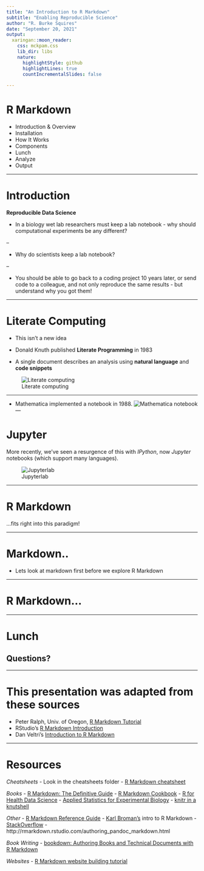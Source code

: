 ```yaml
---
title: "An Introduction to R Markdown"
subtitle: "Enabling Reproducible Science"
author: "R. Burke Squires"
date: "September 20, 2021"
output:
  xaringan::moon_reader:
    css: mckpam.css
    lib_dir: libs
    nature:
      highlightStyle: github
      highlightLines: true
      countIncrementalSlides: false
      
---
```


# R Markdown

-	Introduction & Overview
-	Installation
-	How It Works 
-	Components
  - Lunch
-	Analyze
-	Output


---

# Introduction

**Reproducible Data Science**

- In a biology wet lab researchers must keep a lab notebook - why should computational experiments be any different?

--

- Why do scientists keep a lab notebook?

--

- You should be able to go back to a coding project 10 years later, or send code to a colleague, and not only reproduce the same results - but understand why you got them!

---

# Literate Computing

- This isn’t a new idea

- Donald Knuth published **Literate Programming** in 1983

- A single document describes an analysis using **natural language** and **code snippets**

![Literate  computing](images/literate-computing.png)

---

- Mathematica implemented a notebook in 1988.
![Mathematica notebook](images/1988_MathematicaGetsReady_zoom1.jpg)
---

# Jupyter

More recently, we’ve seen a resurgence of this with *IPython*, now *Jupyter* notebooks (which support many languages).

![Jupyterlab](images/labpreview.png)

---

# R Markdown 

...fits right into this paradigm!

---

# Markdown..

- Lets look at markdown first before we explore R Markdown

---

# R Markdown...

---

# Lunch

## Questions?


---

# This presentation was adapted from these sources

- Peter Ralph, Univ. of Oregon, [R Markdown Tutorial](https://github.com/petrelharp/r-markdown-tutorial)
- RStudio's [R Markdown Introduction](https://rmarkdown.rstudio.com/lesson-1.html)
- Dan Veltri's [Introduction to R Markdown](https://bioinformatics.niaid.nih.gov/resources#10.4.4)

---

# Resources

*Cheatsheets*
- Look in the cheatsheets folder
  - [R Markdown cheatsheet](cheatsheeets/rmarkdown-reference.pdf)
  
*Books*
- [R Markdown: The Definitive Guide](https://bookdown.org/yihui/rmarkdown/)
- [R Markdown Cookbook](https://bookdown.org/yihui/rmarkdown-cookbook/)
- [R for Health Data Science](https://argoshare.is.ed.ac.uk/healthyr_book/the-anatomy-of-a-notebook-r-markdown-file.html)
- [Applied Statistics for Experimental Biology](https://www.middleprofessor.com/files/applied-biostatistics_bookdown/_book/)
- [knitr in a knutshell](https://kbroman.org/knitr_knutshell/)

*Other*
- [R Markdown Reference Guide](https://www.rstudio.com/wp-content/uploads/2015/03/rmarkdown-reference.pdf)
- [Karl Broman's](http://kbroman.org/knitr_knutshell/pages/Rmarkdown.html) intro to R Markdown
- [Stack](http://stackoverflow.com/questions/tagged/rmarkdown)[Overflow](http://stackoverflow.com/questions/tagged/knitr)
- http://rmarkdown.rstudio.com/authoring_pandoc_markdown.html

*Book Writing*
- [bookdown: Authoring Books and Technical Documents with R Markdown](https://bookdown.org/yihui/bookdown/)

*Websites*
- [R Markdown website building tutorial](https://www.emilyzabor.com/tutorials/rmarkdown_websites_tutorial.html)
